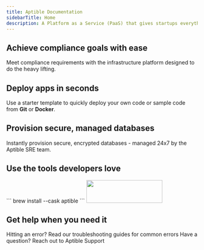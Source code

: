 ```yaml
---
title: Aptible Documentation
sidebarTitle: Home
description: A Platform as a Service (PaaS) that gives startups everything developers need to launch and scale apps and databases that are secure, reliable, and compliant — no manual configuration required.
---
```


## Achieve compliance goals with ease
Meet compliance requirements with the infrastructure platform designed to do the heavy lifting.


<ComplianceSnippet />

## Deploy apps in seconds 
Use a starter template to quickly deploy your own code or sample code from **Git** or **Docker**.


<QuickstartSnippet />

## Provision secure, managed databases
Instantly provision secure, encrypted databases - managed 24x7 by the Aptible SRE team.


<DatabasesSnippet />

## Use the tools developers love

<CardGroup cols={2}>
  <Card title="Install the Aptible CLI" href="https://aptible-docs.mintlify.app/CLI">    
   ```
    brew install --cask aptible
```
  </Card>
  <Card title="Explore all tools & integrations" href="https://www.aptible.com/docs/core-concepts/integrations/overview" img="/images/Integrations.png">
 <Frame>
    <img height="60" width="200" noZoom src="/images/Integrations.png"/>
 </Frame>

    
</Card>
</CardGroup>

## Get help when you need it

<CardGroup cols={2}>
  <Card title="Troubleshooting Guides" icon="books" iconType="solid" href="https://www.aptible.com/docs/common-erorrs">
    Hitting an error? Read our troubleshooting guides for common errors
  </Card>
  <Card title="Contact Support" icon="comment" iconType="solid" href="https://app.aptible.com/support">
    Have a question? Reach out to Aptible Support
  </Card>
</CardGroup>
